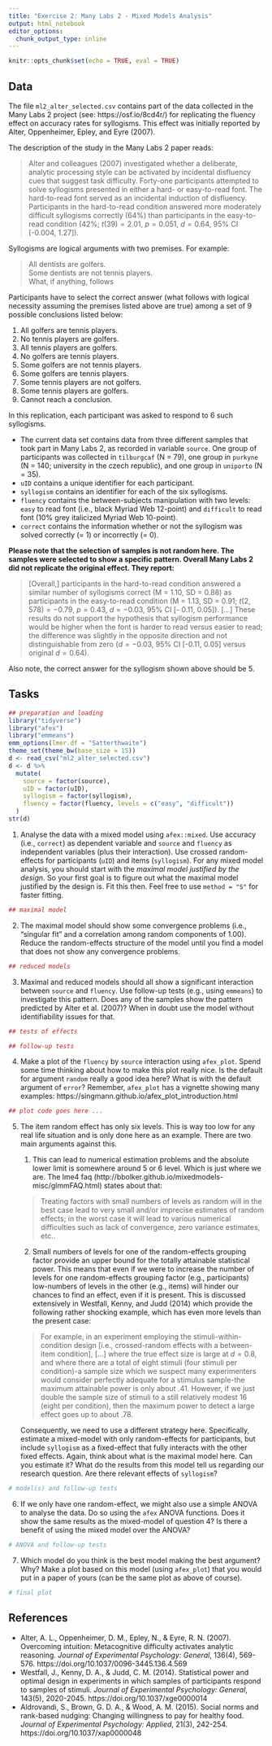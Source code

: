 ```yaml
---
title: "Exercise 2: Many Labs 2 - Mixed Models Analysis"
output: html_notebook
editor_options: 
  chunk_output_type: inline
---
```


```r
knitr::opts_chunk$set(echo = TRUE, eval = TRUE)
```

## Data

The file `ml2_alter_selected.csv` contains part of the data collected in the Many Labs 2 project (see: https://osf.io/8cd4r/) for replicating the fluency effect on accuracy rates for syllogisms. This effect was initially reported by Alter, Oppenheimer, Epley, and Eyre (2007).

The description of the study in the Many Labs 2 paper reads:

> Alter and colleagues (2007) investigated whether a deliberate, analytic processing style
can be activated by incidental disfluency cues that suggest task difficulty. Forty-one participants
attempted to solve syllogisms presented in either a hard- or easy-to-read font. The hard-to-read
font served as an incidental induction of disfluency. Participants in the hard-to-read condition
answered more moderately difficult syllogisms correctly (64%) than participants in the easy-to-
read condition (42%; $t(39) = 2.01$, $p = 0.051$, $d = 0.64$, 95% CI [-0.004, 1.27]).

Syllogisms are logical arguments with two premises. For example:

> All dentists are golfers.  
> Some dentists are not tennis players.  
> What, if anything, follows

Participants have to select the correct answer (what follows with logical necessity assuming the premises listed above are true) among a set of 9 possible conclusions listed below:

1. All golfers are tennis players.
2. No tennis players are golfers.
3. All tennis players are golfers.
4. No golfers are tennis players.
5. Some golfers are not tennis players.
6. Some golfers are tennis players.
7. Some tennis players are not golfers.
8. Some tennis players are golfers.
1. Cannot reach a conclusion.

In this replication, each participant was asked to respond to 6 such syllogisms.

- The current data set contains data from three different samples that took part in Many Labs 2, as recorded in variable `source`. One group of participants was collected in `tilburgcaf` (N = 79), one group in `purkyne` (N = 140; university in the czech republic), and one group in `uniporto` (N = 35).
- `uID` contains a unique identifier for each participant.
- `syllogism` contains an identifier for each of the six syllogisms.
- `fluency` contains the between-subjects manipulation with two levels: `easy` to read font (i.e., black Myriad Web 12-point) and `difficult` to read font (10% grey italicized Myriad Web 10-point).
- `correct` contains the information whether or not the syllogism was solved correctly (= 1) or incorrectly (= 0).

**Please note that the selection of samples is not random here. The samples were selected to show a specific pattern. Overall Many Labs 2 did not replicate the original effect. They report:**

> [Overall,] participants in the hard-to-read condition
answered a similar number of syllogisms correct (M = 1.10, SD = 0.88) as participants in the
easy-to-read condition (M = 1.13, SD = 0.91; $t(2,578) = -0.79$, $p = 0.43$, $d = -0.03$, 95% CI [-
0.11, 0.05]). [...] These results do not support the hypothesis that syllogism performance would be higher when the font is harder to read versus easier to read; the difference was slightly in the opposite direction and not distinguishable from zero ($d = -0.03$, 95% CI [-0.11, 0.05] versus original
$d=0.64$).

Also note, the correct answer for the syllogism shown above should be 5.

## Tasks

```r
## preparation and loading
library("tidyverse")
library("afex")
library("emmeans")
emm_options(lmer.df = "Satterthwaite")
theme_set(theme_bw(base_size = 15))
d <- read_csv("ml2_alter_selected.csv")
d <- d %>%
  mutate(
    source = factor(source),
    uID = factor(uID),
    syllogism = factor(syllogism),
    fluency = factor(fluency, levels = c("easy", "difficult"))
  )
str(d)
```


1. Analyse the data with a mixed model using `afex::mixed`.  Use accuracy (i.e., `correct`) as dependent variable and `source` and `fluency` as independent variables (plus their interaction). Use crossed random-effects for participants (`uID`) and items (`syllogism`). For any mixed model analysis, you should start with the *maximal model justified by the design*. So your first goal is to figure out what the maximal model justified by the design is. Fit this then. Feel free to use `method = "S"` for faster fitting.

```r
## maximal model
```


2. The maximal model should show some convergence problems (i.e., "singular fit" and a correlation among random components of 1.00). Reduce the random-effects structure of the model until you find a model that does not show any convergence problems.

```r
## reduced models
```


3. Maximal and reduced models should all show a significant interaction between `source` and `fluency`. Use follow-up tests (e.g., using `emmeans`) to investigate this pattern. Does any of the samples show the pattern predicted by Alter et al. (2007)? When in doubt use the model without identifiability issues for that.

```r
## tests of effects
```


```r
## follow-up tests
```

4. Make a plot of the `fluency` by `source` interaction using `afex_plot`. Spend some time thinking about how to make this plot really nice. Is the default for argument `random` really a good idea here? What is with the default argument of `error`? Remember, `afex_plot` has a vignette showing many examples: https://singmann.github.io/afex_plot_introduction.html 

```r
## plot code goes here ...
```

5. The item random effect has only six levels. This is way too low for any real life situation and is only done here as an example. There are two main arguments against this.
    
    1. This can lead to numerical estimation problems and the absolute lower limit is somewhere around 5 or 6 level. Which is just where we are. The lme4 faq (http://bbolker.github.io/mixedmodels-misc/glmmFAQ.html) states about that:
    
    > Treating factors with small numbers of levels as random will in the best case lead to very small and/or imprecise estimates of random effects; in the worst case it will lead to various numerical difficulties such as lack of convergence, zero variance estimates, etc..
    
    2. Small numbers of levels for one of the random-effects grouping factor provide an upper bound for the totally attainable statistical power. This means that even if we were to increase the number of levels for one random-effects grouping factor (e.g., participants) low-numbers of levels in the other (e.g., items) will hinder our chances to find an effect, even if it is present. This is discussed extensively in Westfall, Kenny, and Judd (2014) which provide the following rather shocking example, which has even more levels than the present case:
    
    >  For example, in an experiment employing the stimuli-within-condition design [i.e., crossed-random effects with a between-item condition], [...] where the true effect size is large at $d = 0.8$, and where there are a total of eight stimuli (four stimuli per condition)-a sample size which we suspect many experimenters would consider perfectly adequate for a stimulus sample-the maximum attainable power is only about .41. However, if we just double the sample size of stimuli to a still relatively modest 16 (eight per condition), then the maximum power to detect a large effect goes up to about .78.

    Consequently, we need to use a different strategy here. Specifically, estimate a mixed-model with only random-effects for participants, but include `syllogism` as a fixed-effect that fully interacts with the other fixed effects. Again, think about what is the maximal model here. Can you estimate it? What do the results from this model tell us regarding our research question. Are there relevant effects of `syllogism`?

```r
# model(s) and follow-up tests
```


6. If we only have one random-effect, we might also use a simple ANOVA to analyse the data. Do so using the `afex` ANOVA functions. Does it show the same results as the mixed-model of question 4? Is there a benefit of using the mixed model over the ANOVA?


```r
# ANOVA and follow-up tests
```

7. Which model do you think is the best model making the best argument? Why? Make a plot based on this model (using `afex_plot`) that you would put in a paper of yours (can be the same plot as above of course).

```r
# final plot
```


## References

- Alter, A. L., Oppenheimer, D. M., Epley, N., & Eyre, R. N. (2007). Overcoming intuition: Metacognitive difficulty activates analytic reasoning. *Journal of Experimental Psychology: General*, 136(4), 569-576. https://doi.org/10.1037/0096-3445.136.4.569
- Westfall, J., Kenny, D. A., & Judd, C. M. (2014). Statistical power and optimal design in experiments in which samples of participants respond to samples of stimuli. *Journal of Experimental Psychology: General*, 143(5), 2020-2045. https://doi.org/10.1037/xge0000014
- Aldrovandi, S., Brown, G. D. A., & Wood, A. M. (2015). Social norms and rank-based nudging: Changing willingness to pay for healthy food. *Journal of Experimental Psychology: Applied*, 21(3), 242-254. https://doi.org/10.1037/xap0000048



